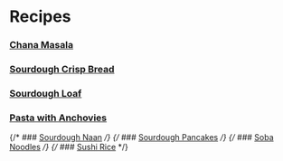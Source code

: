 <div className='p-3'>

# Recipes

### [Chana Masala](./chana-masala)

### [Sourdough Crisp Bread](./sourdough-crisp-bread)

### [Sourdough Loaf](./sourdough-loaf)

### [Pasta with Anchovies](./pasta-anchovies)

{/* ### [Sourdough Naan](./sourdough-naan) */}
{/* ### [Sourdough Pancakes](./sourdough-pancakes) */}
{/* ### [Soba Noodles](./soba-noodles) */}
{/* ### [Sushi Rice](./sushi-rice) */}

</div>
